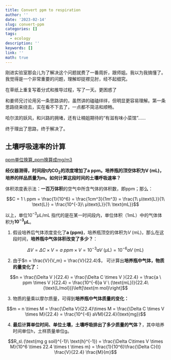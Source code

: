```yaml
---
title: Convert ppm to respiration
author: ''
date: '2023-02-14'
slug: convert-ppm
categories: []
tags:
  - ecology
description: ''
keywords: []
link: ''
math: true
---
```




刚进实验室那会儿为了解决这个问题就费了一番周折，跟师姐。我以为我搞懂了。我觉得是一个非常重要的问题，理解却捉襟见肘，经不起细究。

在草纸上重复写着分式和推导过程，写了一天。更困惑了


和姜师兄讨论用另一条思路讲的，虽然讲的磕磕绊绊，但明显更容易理解。第一条思路绕来绕去，实在看不下去了，一点都不简洁和顺畅。

哈尔滨的妖风，和兴路的拥堵，还有让楠姐期待的“有滋有味小菜馆”……


终于理出了思路，终于解决了。


## 土壤呼吸速率的计算



[ppm单位换算_ppm换算成mg/m3](http://www.szwandi.cn/news/2638)


**经仪器测得，时间段t内CO~2~的浓度增加了a ppm。培养瓶的顶空体积为V (mL)，培养的样品质量为m。如何计算这段时间的土壤呼吸速率？**


体积浓度表示法：**一百万体积**的空气中所含气体的体积数，即ppm；那么：

$$C = 1 \ ppm = \frac{1}{10^6}  = \frac{1cm^3}{1m^3} = \frac{1\ µ\text{L}}{1\ \text{L}} = \frac{10^{-3}\ µ\text{L}}{1\ \text{mL}}$$

以上，单位$10^{-3}µ\text{L}/\text{mL}$ 指代的是在某一时间段内，单位体积（1mL）中的气体体积为**$10^{-3}$µL**。



1. 假设培养后气体浓度变化了**a (ppm)**，培养瓶顶空的体积为$V$ (mL)，那么在这段时间，**培养瓶中气体体积改变了多少？**：

$$\Delta V = \Delta C \times V =  a \ ppm \times V = 10^{-3} a V \ (µ\text{L}) = 10^{-6}aV \  (\text{mL})$$


2. 由于$n = \frac{V}{V_m} = \frac{V}{22.4}$， 可计算出**培养瓶中气体，物质的量变化了：**

$$n = \frac{\Delta V }{22.4} = \frac{\Delta C \times V }{22.4} = \frac{a \ ppm \times V }{22.4} = \frac{10^{-6}a V \ (\text{mL})}{22.4\ (\text{L/mol})}\left[\text{m mol}\right]$$

3. 物质的量乘以摩尔质量，可得到**培养瓶中气体质量的变化：**

$$m = n \times M = \frac{\Delta V}{22.4}\times M =   \frac{\Delta C \times V \times M}{22.4} = \frac{10^{-6} aVM}{22.4}(\text{mg})$$


4. **最后计算单位时间、单位土壤，土壤呼吸排出了多少质量的气体？**，其中培养时间单位h，土样质量单位g。

$$R_s\ (\text{mg g soil}^{-1}\ \text{h}^{-1}) = \frac{\Delta C\times V \times M}{10^6 \times 22.4 \times t \times m}  = \frac{1}{10^6}\frac{\Delta C}{t} \frac{V}{22.4} \frac{M}{m}$$



